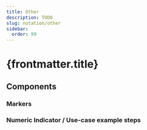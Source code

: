 ```yaml
---
title: Other
description: TODO
slug: notation/other
sidebar:
  order: 99
---
```



# {frontmatter.title}

## Components

### Markers
<LibraryComponent name="marker-ok" width={45} description="<b>OK Marker</b> indicates that e.g. specific functional requirements are fulfilled."/>
<LibraryComponent name="marker-warn" width={45} description="<b>Warning Marker</b> signals a potential issue or anomaly that may require attention."/>
<LibraryComponent name="marker-info" width={45} description="<b>Info Marker</b> provides informational messages or point out additional details."/>
<LibraryComponent name="marker-critical" width={45} description="<b>Critical Marker</b> highlights a serious issue that requires immediate attention."/>

### Numeric Indicator / Use-case example steps
<LibraryComponent name="numeric-indicator" width={45} description="<b>Numeric Indicator</b> displays numerical values or step numbers, often used in sequential instructions or status tracking for use-case examples. Or simply for adding footnotes."/>

[//]: # (Numeric footnote indicators / Use-case example steps)

[//]: # (A new purple-coloured circular 'button'; 2 digits &#40;0..99&#41;)

[//]: # (No strict guidelines or purpose, but it can be useful to add, e.g.)

[//]: # (numbered indicators to add footnotes for specific details in the diagram)

[//]: # (outline process flow &#40;or orchestration&#41; steps to describe how a particular complex use case is handled by the topology and/or business logic)
